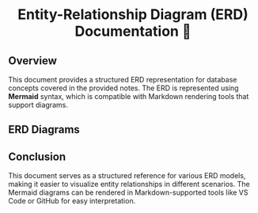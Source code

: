 # <div align="center" > Entity-Relationship Diagram (ERD) Documentation 💾</div>

## Overview

This document provides a structured ERD representation for database concepts covered in the provided notes. The ERD is represented using **Mermaid** syntax, which is compatible with Markdown rendering tools that support diagrams.

## ERD Diagrams

## **Conclusion**

This document serves as a structured reference for various ERD models, making it easier to visualize entity relationships in different scenarios. The Mermaid diagrams can be rendered in Markdown-supported tools like VS Code or GitHub for easy interpretation.
